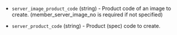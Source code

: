 <!-- Code generated from the comments of the Config struct in builder/ncloud/config.go; DO NOT EDIT MANUALLY -->

- `server_image_product_code` (string) - Product code of an image to create.
  (member_server_image_no is required if not specified)

- `server_product_code` (string) - Product (spec) code to create.
